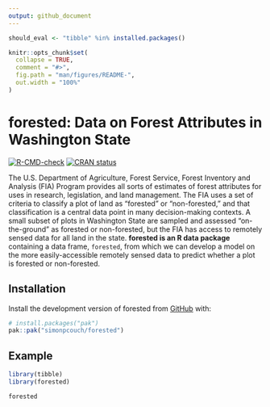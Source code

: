```yaml
---
output: github_document
---
```


```r
should_eval <- "tibble" %in% installed.packages()

knitr::opts_chunk$set(
  collapse = TRUE,
  comment = "#>",
  fig.path = "man/figures/README-",
  out.width = "100%"
)
```

# forested: Data on Forest Attributes in Washington State

<!-- badges: start -->
  [![R-CMD-check](https://github.com/simonpcouch/forested/actions/workflows/R-CMD-check.yaml/badge.svg)](https://github.com/simonpcouch/forested/actions/workflows/R-CMD-check.yaml)
  [![CRAN status](https://www.r-pkg.org/badges/version/forested)](https://CRAN.R-project.org/package=forested)
<!-- badges: end -->

The U.S. Department of Agriculture, Forest Service, Forest Inventory and Analysis (FIA) Program provides all sorts of estimates of forest attributes for uses in research, legislation, and land management. The FIA uses a set of criteria to classify a plot of land as "forested" or "non-forested," and that classification is a central data point in many decision-making contexts. A small subset of plots in Washington State are sampled and assessed "on-the-ground" as forested or non-forested, but the FIA has access to remotely sensed data for all land in the state. **forested is an R data package** containing a data frame, `forested`, from which we can develop a model on the more easily-accessible remotely sensed data to predict whether a plot is forested or non-forested.

## Installation

Install the development version of forested from [GitHub](https://github.com/) with:

``` r
# install.packages("pak")
pak::pak("simonpcouch/forested")
```

## Example

```r
library(tibble)
library(forested)

forested
```
